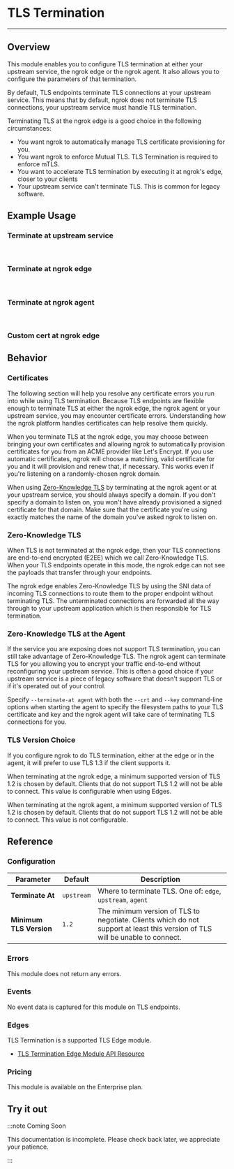 




# TLS Termination

---

## Overview

This module enables you to configure TLS termination at either your upstream
service, the ngrok edge or the ngrok agent. It also allows you to configure the
parameters of that termination.

By default, TLS endpoints terminate TLS connections at your upstream service.
This means that by default, ngrok does not terminate TLS connections, your
upstream service must handle TLS termination.

Terminating TLS at the ngrok edge is a good choice in the following
circumstances:

- You want ngrok to automatically manage TLS certificate provisioning for you.
- You want ngrok to enforce Mutual TLS. TLS Termination is required to enforce
  mTLS.
- You want to accelerate TLS termination by executing it at ngrok's edge,
  closer to your clients
- Your upstream service can't terminate TLS. This is common for legacy
  software.

## Example Usage

### Terminate at upstream service

<Tabs groupId="connectivity" queryString="cty">
	<TabItem value="agent-cli" label="Agent CLI" default>
		<AtUpstreamAgentCliExample />
	</TabItem>
	<TabItem value="agent-config" label="Agent Config File">
		<AtUpstreamAgentConfigExample />
	</TabItem>
	<TabItem value="ssh" label="SSH">
		<AtUpstreamSshExample />
	</TabItem>
	<TabItem value="go-sdk" label="Go SDK">
		<AtUpstreamGoSdkExample />
	</TabItem>
	<TabItem value="rust-sdk" label="Rust SDK">
		<AtUpstreamRustSdkExample />
	</TabItem>
	<TabItem value="k8s" label="Kubernetes Controller">
		<AtUpstreamKubernetesExample />
	</TabItem>
</Tabs>

<br />

### Terminate at ngrok edge

<Tabs groupId="connectivity" queryString="cty">
	<TabItem value="agent-cli" label="Agent CLI" default>
		<AtEdgeAgentCliExample />
	</TabItem>
	<TabItem value="agent-config" label="Agent Config File">
		<AtEdgeAgentConfigExample />
	</TabItem>
	<TabItem value="ssh" label="SSH">
		<AtEdgeSshExample />
	</TabItem>
	<TabItem value="go-sdk" label="Go SDK">
		<AtEdgeGoSdkExample />
	</TabItem>
	<TabItem value="rust-sdk" label="Rust SDK">
		<AtEdgeRustSdkExample />
	</TabItem>
	<TabItem value="k8s" label="Kubernetes Controller">
		<AtEdgeKubernetesExample />
	</TabItem>
</Tabs>

<br />

### Terminate at ngrok agent

<Tabs groupId="connectivity" queryString="cty">
	<TabItem value="agent-cli" label="Agent CLI" default>
		<AtAgentAgentCliExample />
	</TabItem>
	<TabItem value="agent-config" label="Agent Config File">
		<AtAgentAgentConfigExample />
	</TabItem>
	<TabItem value="ssh" label="SSH">
		<AtAgentSshExample />
	</TabItem>
	<TabItem value="go-sdk" label="Go SDK">
		<AtAgentGoSdkExample />
	</TabItem>
	<TabItem value="rust-sdk" label="Rust SDK">
		<AtAgentRustSdkExample />
	</TabItem>
	<TabItem value="k8s" label="Kubernetes Controller">
		<AtAgentKubernetesExample />
	</TabItem>
</Tabs>

<br />

### Custom cert at ngrok edge

<Tabs groupId="connectivity" queryString="cty">
	<TabItem value="agent-cli" label="Agent CLI" default>
		<CustomCertAgentCliExample />
	</TabItem>
	<TabItem value="agent-config" label="Agent Config File">
		<CustomCertAgentConfigExample />
	</TabItem>
	<TabItem value="ssh" label="SSH">
		<CustomCertSshExample />
	</TabItem>
	<TabItem value="go-sdk" label="Go SDK">
		<CustomCertGoSdkExample />
	</TabItem>
	<TabItem value="rust-sdk" label="Rust SDK">
		<CustomCertRustSdkExample />
	</TabItem>
	<TabItem value="k8s" label="Kubernetes Controller">
		<CustomCertKubernetesExample />
	</TabItem>
</Tabs>

## Behavior

### Certificates

The following section will help you resolve any certificate errors you run into while using TLS termination. Because TLS endpoints are flexible enough to terminate TLS at either the ngrok
edge, the ngrok agent or your upstream service, you may encounter
certificate errors. Understanding how the ngrok platform handles certificates can help resolve them quickly.

When you terminate TLS at the ngrok edge, you may choose between bringing your
own certificates and allowing ngrok to automatically provision certificates for
you from an ACME provider like Let's Encrypt. If you use automatic
certificates, ngrok will choose a matching, valid certificate for you and it
will provision and renew that, if necessary. This works even if you're
listening on a randomly-chosen ngrok domain.

When using [Zero-Knowledge TLS](#zero-knowledge-tls) by terminating at the
ngrok agent or at your upstream service, you should always specify a domain.
If you don't specify a domain to listen on, you won't have already provisioned
a signed certificate for that domain. Make sure that the certificate you're
using exactly matches the name of the domain you've asked ngrok to listen on.

### Zero-Knowledge TLS

When TLS is not terminated at the ngrok edge, then your TLS connections are
end-to-end encrypted (E2EE) which we call Zero-Knowledge TLS. When your TLS
endpoints operate in this mode, the ngrok edge can not see the payloads that
transfer through your endpoints.

The ngrok edge enables Zero-Knowledge TLS by using the SNI data of incoming TLS
connections to route them to the proper endpoint without terminating TLS. The
unterminated connections are forwarded all the way through to your upstream
application which is then responsible for TLS termination.

### Zero-Knowledge TLS at the Agent

If the service you are exposing does not support TLS termination, you can still
take advantage of Zero-Knowledge TLS. The ngrok agent can terminate TLS for you
allowing you to encrypt your traffic end-to-end without reconfiguring your
upstream service. This is often a good choice if your upstream service is a
piece of legacy software that doesn't support TLS or if it's operated out of
your control.

Specify `--terminate-at agent` with both the `--crt` and `--key` command-line
options when starting the agent to specify the filesystem paths to your TLS
certificate and key and the ngrok agent will take care of terminating TLS
connections for you.

### TLS Version Choice

If you configure ngrok to do TLS termination, either at the edge or in the
agent, it will prefer to use TLS 1.3 if the client supports it.

When terminating at the ngrok edge, a minimum supported version of TLS 1.2 is
chosen by default. Clients that do not support TLS 1.2 will not be able to
connect. This value is configurable when using Edges.

When terminating at the ngrok agent, a minimum supported version of TLS 1.2 is
chosen by default. Clients that do not support TLS 1.2 will not be able to
connect. This value is not configurable.

## Reference

### Configuration

| Parameter               | Default    | Description                                                                                                                   |
| ----------------------- | ---------- | ----------------------------------------------------------------------------------------------------------------------------- |
| **Terminate At**        | `upstream` | Where to terminate TLS. One of: `edge`, `upstream`, `agent`                                                                   |
| **Minimum TLS Version** | `1.2`      | The minimum version of TLS to negotiate. Clients which do not support at least this version of TLS will be unable to connect. |

### Errors

This module does not return any errors.

### Events

No event data is captured for this module on TLS endpoints.

### Edges

TLS Termination is a supported TLS Edge module.

- [TLS Termination Edge Module API Resource](/api/resources/tls-edge-tls-termination-module/)

### Pricing

This module is available on the Enterprise plan.

## Try it out

:::note Coming Soon

This documentation is incomplete. Please check back later, we appreciate your
patience.

:::
